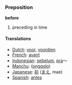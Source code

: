 === Preposition ===

'''before'''

#preceding in time

==== Translations ====
*[[Dutch]]: [[voor]], [[voordien]]
*[[French]]: [[avant]]
*[[Indonesian]]: [[belum|sebelum]], [[pra]]～
*[[Manchu]]: ([[onggolo]])
*[[Japanese]]: [[前]] ([[まえ]], mae)
*[[Spanish]]: [[antes]]